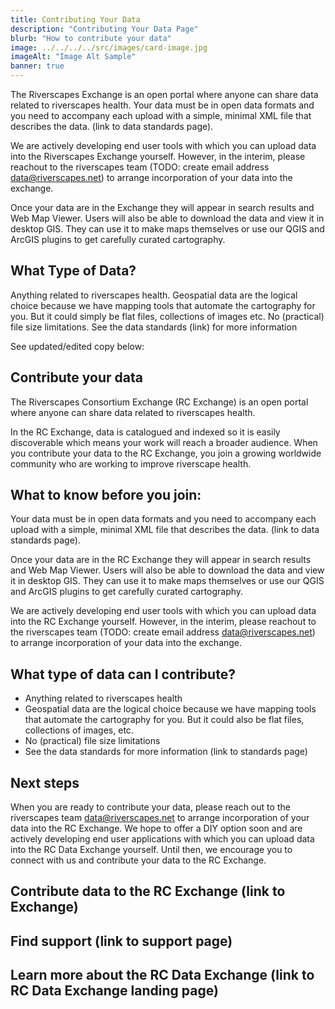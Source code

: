 ---
title: Contributing Your Data
description: "Contributing Your Data Page"
blurb: "How to contribute your data"
image: ../../../../src/images/card-image.jpg
imageAlt: "Image Alt Sample"
banner: true
---

The Riverscapes Exchange is an open portal where anyone can share data related to riverscapes health. 
Your data must be in open data formats and you need to accompany each upload with a simple, minimal XML file that describes the data. (link to data standards page).

We are actively developing end user tools with which you can upload data into the Riverscapes Exchange yourself. However, in the interim, please reachout to the riverscapes team (TODO: create email address data@riverscapes.net) to arrange incorporation of your data into the exchange. 

Once your data are in the Exchange they will appear in search results and Web Map Viewer. Users will also be able to download the data and view it in desktop GIS. They can use it to make maps themselves or use our QGIS and ArcGIS plugins to get carefully curated cartography.

## What Type of Data?
Anything related to riverscapes health.
Geospatial data are the logical choice because we have mapping tools that automate the cartography for you. But it could simply be flat files, collections of images etc.
No (practical) file size limitations.
See the data standards (link) for more information

See updated/edited copy below:

## Contribute your data
The Riverscapes Consortium Exchange (RC Exchange) is an open portal where anyone can share data related to riverscapes health. 
 
In the RC Exchange, data is catalogued and indexed so it is easily discoverable which means your work will reach a broader audience. When you contribute your data to the RC Exchange, you join a growing worldwide community who are working to improve riverscape health.
 
## What to know before you join:
 
Your data must be in open data formats and you need to accompany each upload with a simple, minimal XML file that describes the data. (link to data standards page).
 
Once your data are in the RC Exchange they will appear in search results and Web Map Viewer. Users will also be able to download the data and view it in desktop GIS. They can use it to make maps themselves or use our QGIS and ArcGIS plugins to get carefully curated cartography.
 
We are actively developing end user tools with which you can upload data into the RC  Exchange yourself. However, in the interim, please reachout to the riverscapes team (TODO: create email address data@riverscapes.net) to arrange incorporation of your data into the exchange. 
 
 
## What type of data can I contribute?
 
- Anything related to riverscapes health
- Geospatial data are the logical choice because we have mapping tools that automate the cartography for you. But it could also be flat files, collections of images, etc.
- No (practical) file size limitations
- See the data standards for more information (link to standards page)
 
## Next steps
When you are ready to contribute your data, please reach out to the riverscapes team data@riverscapes.net to arrange incorporation of your data into the RC Exchange. We hope to offer a DIY option soon and are actively developing end user applications with which you can upload data into the RC Data Exchange yourself. Until then, we encourage you to connect with us and contribute your data to the RC Exchange.
 
## Contribute data to the RC Exchange (link to Exchange)
 
## Find support (link to support page)
 
## Learn more about the RC Data Exchange (link to RC Data Exchange landing page)
